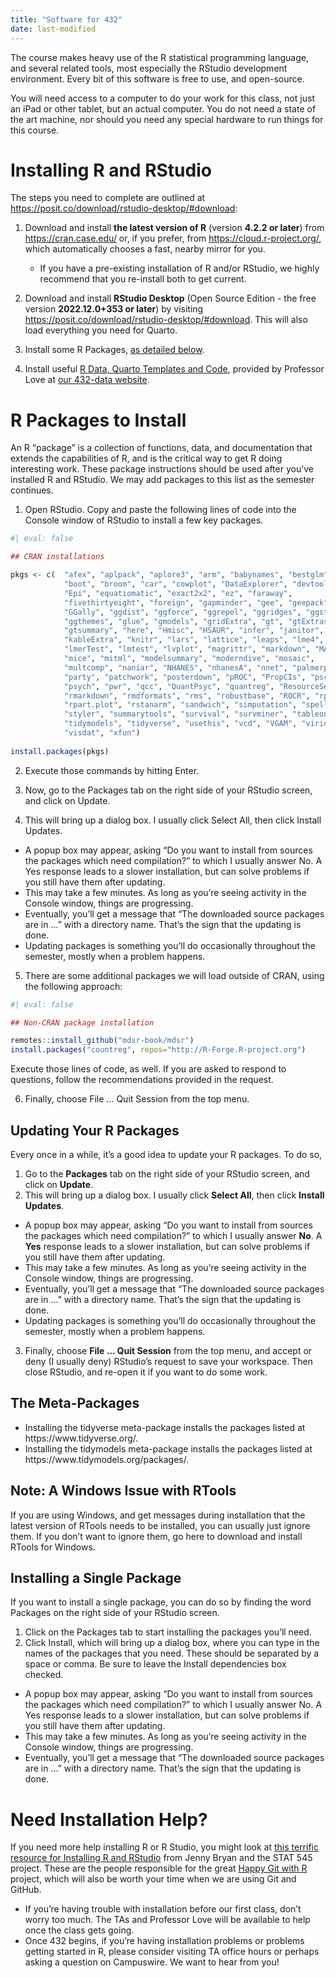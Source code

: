 ```yaml
---
title: "Software for 432"
date: last-modified
---
```


The course makes heavy use of the R statistical programming language, and several related tools, most especially the RStudio development environment. Every bit of this software is free to use, and open-source.

You will need access to a computer to do your work for this class, not just an iPad or other tablet, but an actual computer. You do not need a state of the art machine, nor should you need any special hardware to run things for this course. 

# Installing R and RStudio

The steps you need to complete are outlined at <https://posit.co/download/rstudio-desktop/#download>:

1. Download and install **the latest version of R** (version **4.2.2 or later**) from <https://cran.case.edu/> or, if you prefer, from <https://cloud.r-project.org/>, which automatically chooses a fast, nearby mirror for you.
    - If you have a pre-existing installation of R and/or RStudio, we highly recommend that you re-install both to get current.

2. Download and install **RStudio Desktop** (Open Source Edition - the free version **2022.12.0+353 or later**) by visiting <https://posit.co/download/rstudio-desktop/#download>. This will also load everything you need for Quarto.

3. Install some R Packages, [as detailed below](#r-packages-to-install).

4. Install useful [R Data, Quarto Templates and Code](https://github.com/THOMASELOVE/432-data), provided by Professor Love at [our 432-data website](https://github.com/THOMASELOVE/432-data).

# R Packages to Install

An R "package" is a collection of functions, data, and documentation that extends the capabilities of R, and is the critical way to get R doing interesting work. These package instructions should be used after you’ve installed R and RStudio. We may add packages to this list as the semester continues.

1. Open RStudio. Copy and paste the following lines of code into the Console window of RStudio to install a few key packages.

```r
#| eval: false

## CRAN installations

pkgs <- c(  "afex", "aplpack", "aplore3", "arm", "babynames", "bestglm", 
            "boot", "broom", "car", "cowplot", "DataExplorer", "devtools", 
            "Epi", "equatiomatic", "exact2x2", "ez", "faraway", 
            "fivethirtyeight", "foreign", "gapminder", "gee", "geepack",
            "GGally", "ggdist", "ggforce", "ggrepel", "ggridges", "ggstance",
            "ggthemes", "glue", "gmodels", "gridExtra", "gt", "gtExtras", 
            "gtsummary", "here", "Hmisc", "HSAUR", "infer", "janitor", 
            "kableExtra", "knitr", "lars", "lattice", "leaps", "lme4", 
            "lmerTest", "lmtest", "lvplot", "magrittr", "markdown", "MASS", 
            "mice", "mitml", "modelsummary", "moderndive", "mosaic", 
            "multcomp", "naniar", "NHANES", "nhanesA", "nnet", "palmerpenguins",
            "party", "patchwork", "posterdown", "pROC", "PropCIs", "pscl", 
            "psych", "pwr", "qcc", "QuantPsyc", "quantreg", "ResourceSelection",
            "rmarkdown", "rmdformats", "rms", "robustbase", "ROCR", "rpart",
            "rpart.plot", "rstanarm", "sandwich", "simputation", "spelling",
            "styler", "summarytools", "survival", "survminer", "tableone", 
            "tidymodels", "tidyverse", "usethis", "vcd", "VGAM", "viridis", 
            "visdat", "xfun")
                
install.packages(pkgs)

```

2. Execute those commands by hitting Enter.

3. Now, go to the Packages tab on the right side of your RStudio screen, and click on Update.

4. This will bring up a dialog box. I usually click Select All, then click Install Updates.

  - A popup box may appear, asking “Do you want to install from sources the packages which need compilation?” to which I usually answer No. A Yes response leads to a slower installation, but can solve problems if you still have them after updating.
  - This may take a few minutes. As long as you’re seeing activity in the Console window, things are progressing. 
  - Eventually, you’ll get a message that “The downloaded source packages are in …” with a directory name. That’s the sign that the updating is done.
  - Updating packages is something you’ll do occasionally throughout the semester, mostly when a problem happens.

5. There are some additional packages we will load outside of CRAN, using the following approach:

```r
#| eval: false

## Non-CRAN package installation

remotes::install_github("mdsr-book/mdsr")
install.packages("countreg", repos="http://R-Forge.R-project.org")
```

Execute those lines of code, as well. If you are asked to respond to questions, follow the recommendations provided in the request.

6. Finally, choose File ... Quit Session from the top menu.

## Updating Your R Packages

Every once in a while, it's a good idea to update your R packages. To do so, 

1. Go to the **Packages** tab on the right side of your RStudio screen, and click on **Update**.
2. This will bring up a dialog box. I usually click **Select All**, then click **Install Updates**. 

- A popup box may appear, asking "Do you want to install from sources the packages which need compilation?" to which I usually answer **No**. A **Yes** response leads to a slower installation, but can solve problems if you still have them after updating.
- This may take a few minutes. As long as you're seeing activity in the Console window, things are progressing.
- Eventually, you'll get a message that "The downloaded source packages are in ..." with a directory name. That's the sign that the updating is done.
- Updating packages is something you'll do occasionally throughout the semester, mostly when a problem happens.

3.  Finally, choose **File ... Quit Session** from the top menu, and accept or deny (I usually deny) RStudio's request to save your workspace. Then close RStudio, and re-open it if you want to do some work. 

## The Meta-Packages

- Installing the tidyverse meta-package installs the packages listed at https://www.tidyverse.org/.
- Installing the tidymodels meta-package installs the packages listed at https://www.tidymodels.org/packages/.

## Note: A Windows Issue with RTools

If you are using Windows, and get messages during installation that the latest version of RTools needs to be installed, you can usually just ignore them. If you don’t want to ignore them, go here to download and install RTools for Windows.

## Installing a Single Package

If you want to install a single package, you can do so by finding the word Packages on the right side of your RStudio screen.

1. Click on the Packages tab to start installing the packages you’ll need.
2. Click Install, which will bring up a dialog box, where you can type in the names of the packages that you need. These should be separated by a space or comma. Be sure to leave the Install dependencies box checked.

  - A popup box may appear, asking “Do you want to install from sources the packages which need compilation?” to which I usually answer No. A Yes response leads to a slower installation, but can solve problems if you still have them after updating.
  - This may take a few minutes. As long as you’re seeing activity in the Console window, things are progressing.
  - Eventually, you’ll get a message that “The downloaded source packages are in …” with a directory name. That’s the sign that the updating is done.
  
# Need Installation Help?

If you need more help installing R or R Studio, you might look at [this terrific resource for Installing R and RStudio](https://stat545.com/install.html) from Jenny Bryan and the STAT 545 project. These are the people responsible for the great [Happy Git with R](http://happygitwithr.com/) project, which will also be worth your time when we are using Git and GitHub.

- If you're having trouble with installation before our first class, don't worry too much. The TAs and Professor Love will be available to help once the class gets going.
- Once 432 begins, if you're having installation problems or problems getting started in R, please consider visiting TA office hours or perhaps asking a question on Campuswire. We want to hear from you!

